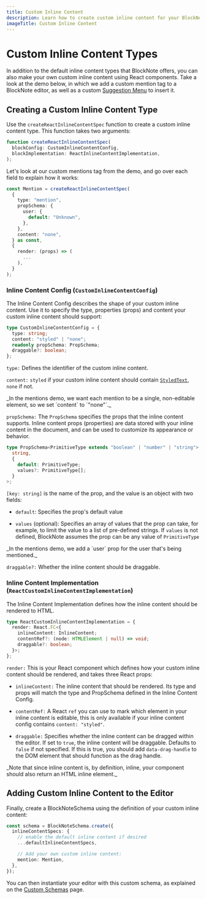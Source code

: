 ```yaml
---
title: Custom Inline Content
description: Learn how to create custom inline content for your BlockNote editor
imageTitle: Custom Inline Content
---
```


# Custom Inline Content Types

In addition to the default inline content types that BlockNote offers, you can also make your own custom inline content using React components. Take a look at the demo below, in which we add a custom mention tag to a BlockNote editor, as well as a custom [Suggestion Menu](/docs/react/components/suggestion-menus) to insert it.

<Example name="custom-schema/suggestion-menus-mentions" />

## Creating a Custom Inline Content Type

Use the `createReactInlineContentSpec` function to create a custom inline content type. This function takes two arguments:

```typescript
function createReactInlineContentSpec(
  blockConfig: CustomInlineContentConfig,
  blockImplementation: ReactInlineContentImplementation,
);
```

Let's look at our custom mentions tag from the demo, and go over each field to explain how it works:

```typescript
const Mention = createReactInlineContentSpec(
  {
    type: "mention",
    propSchema: {
      user: {
        default: "Unknown",
      },
    },
    content: "none",
  } as const,
  {
    render: (props) => (
      ...
    ),
  }
);
```

### Inline Content Config (`CustomInlineContentConfig`)

The Inline Content Config describes the shape of your custom inline content. Use it to specify the type, properties (props) and content your custom inline content should support:

```typescript
type CustomInlineContentConfig = {
  type: string;
  content: "styled" | "none";
  readonly propSchema: PropSchema;
  draggable?: boolean;
};
```

`type:` Defines the identifier of the custom inline content.

`content:` `styled` if your custom inline content should contain [`StyledText`](/docs/foundations/document-structure#inline-content-objects), `none` if not.

<Callout type="info">
  _In the mentions demo, we want each mention to be a single, non-editable
  element, so we set `content` to `"none"`._
</Callout>

`propSchema:` The `PropSchema` specifies the props that the inline content supports. Inline content props (properties) are data stored with your inline content in the document, and can be used to customize its appearance or behavior.

```typescript
type PropSchema<PrimitiveType extends "boolean" | "number" | "string"> = Record<
  string,
  {
    default: PrimitiveType;
    values?: PrimitiveType[];
  }
>;
```

`[key: string]` is the name of the prop, and the value is an object with two fields:

- `default`: Specifies the prop's default value

- `values` (optional): Specifies an array of values that the prop can take, for example, to limit the value to a list of pre-defined strings. If `values` is not defined, BlockNote assumes the prop can be any value of `PrimitiveType`

<Callout type="info">
  _In the mentions demo, we add a `user` prop for the user that's being
  mentioned._
</Callout>

`draggable?:` Whether the inline content should be draggable.

### Inline Content Implementation (`ReactCustomInlineContentImplementation`)

The Inline Content Implementation defines how the inline content should be rendered to HTML.

```typescript
type ReactCustomInlineContentImplementation = {
  render: React.FC<{
    inlineContent: InlineContent;
    contentRef?: (node: HTMLElement | null) => void;
    draggable?: boolean;
  }>;
};
```

`render:` This is your React component which defines how your custom inline content should be rendered, and takes three React props:

- `inlineContent:` The inline content that should be rendered. Its type and props will match the type and PropSchema defined in the Inline Content Config.

- `contentRef:` A React `ref` you can use to mark which element in your inline content is editable, this is only available if your inline content config contains `content: "styled"`.

- `draggable:` Specifies whether the inline content can be dragged within the editor. If set to `true`, the inline content will be draggable. Defaults to `false` if not specified. If this is true, you should add `data-drag-handle` to the DOM element that should function as the drag handle.

<Callout type="info">
  _Note that since inline content is, by definition, inline, your component
  should also return an HTML inline element._
</Callout>

## Adding Custom Inline Content to the Editor

Finally, create a BlockNoteSchema using the definition of your custom inline content:

```typescript
const schema = BlockNoteSchema.create({
  inlineContentSpecs: {
    // enable the default inline content if desired
    ...defaultInlineContentSpecs,

    // Add your own custom inline content:
    mention: Mention,
  },
});
```

You can then instantiate your editor with this custom schema, as explained on the [Custom Schemas](/docs/features/custom-schemas) page.
